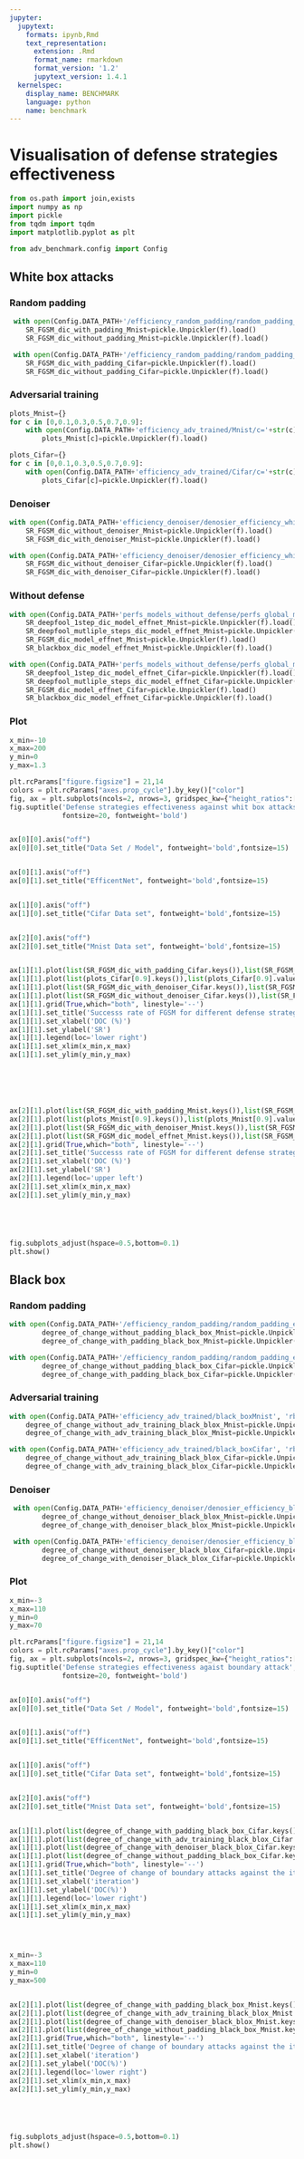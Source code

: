 ```yaml
---
jupyter:
  jupytext:
    formats: ipynb,Rmd
    text_representation:
      extension: .Rmd
      format_name: rmarkdown
      format_version: '1.2'
      jupytext_version: 1.4.1
  kernelspec:
    display_name: BENCHMARK
    language: python
    name: benchmark
---
```


# Visualisation of defense strategies effectiveness

```python
from os.path import join,exists
import numpy as np
import pickle
from tqdm import tqdm
import matplotlib.pyplot as plt

from adv_benchmark.config import Config
```

## White box attacks


### Random padding

```python
 with open(Config.DATA_PATH+'/efficiency_random_padding/random_padding_efficiency_Mnist', 'rb') as f:
    SR_FGSM_dic_with_padding_Mnist=pickle.Unpickler(f).load()
    SR_FGSM_dic_without_padding_Mnist=pickle.Unpickler(f).load()
```

```python
 with open(Config.DATA_PATH+'/efficiency_random_padding/random_padding_efficiency_Cifar', 'rb') as f:
    SR_FGSM_dic_with_padding_Cifar=pickle.Unpickler(f).load()
    SR_FGSM_dic_without_padding_Cifar=pickle.Unpickler(f).load()
```

### Adversarial training

```python
plots_Mnist={}
for c in [0,0.1,0.3,0.5,0.7,0.9]:
    with open(Config.DATA_PATH+'efficiency_adv_trained/Mnist/c='+str(c), 'rb') as f:
        plots_Mnist[c]=pickle.Unpickler(f).load()
```

```python
plots_Cifar={}
for c in [0,0.1,0.3,0.5,0.7,0.9]:
    with open(Config.DATA_PATH+'efficiency_adv_trained/Cifar/c='+str(c), 'rb') as f:
        plots_Cifar[c]=pickle.Unpickler(f).load()
```

### Denoiser

```python
with open(Config.DATA_PATH+'efficiency_denoiser/denosier_efficiency_white_box_Mnist', 'rb') as f:
    SR_FGSM_dic_without_denoiser_Mnist=pickle.Unpickler(f).load()
    SR_FGSM_dic_with_denoiser_Mnist=pickle.Unpickler(f).load()
```

```python
with open(Config.DATA_PATH+'efficiency_denoiser/denosier_efficiency_white_box_Cifar', 'rb') as f:
    SR_FGSM_dic_without_denoiser_Cifar=pickle.Unpickler(f).load()
    SR_FGSM_dic_with_denoiser_Cifar=pickle.Unpickler(f).load()
```

### Without defense

```python
with open(Config.DATA_PATH+'perfs_models_without_defense/perfs_global_model_effnet_Mnist', 'rb') as f:
    SR_deepfool_1step_dic_model_effnet_Mnist=pickle.Unpickler(f).load()
    SR_deepfool_mutliple_steps_dic_model_effnet_Mnist=pickle.Unpickler(f).load()
    SR_FGSM_dic_model_effnet_Mnist=pickle.Unpickler(f).load()
    SR_blackbox_dic_model_effnet_Mnist=pickle.Unpickler(f).load()
```

```python
with open(Config.DATA_PATH+'perfs_models_without_defense/perfs_global_model_effnet_Cifar', 'rb') as f:
    SR_deepfool_1step_dic_model_effnet_Cifar=pickle.Unpickler(f).load()
    SR_deepfool_mutliple_steps_dic_model_effnet_Cifar=pickle.Unpickler(f).load()
    SR_FGSM_dic_model_effnet_Cifar=pickle.Unpickler(f).load()
    SR_blackbox_dic_model_effnet_Cifar=pickle.Unpickler(f).load()
```

### Plot

```python
x_min=-10
x_max=200
y_min=0
y_max=1.3

plt.rcParams["figure.figsize"] = 21,14
colors = plt.rcParams["axes.prop_cycle"].by_key()["color"]
fig, ax = plt.subplots(ncols=2, nrows=3, gridspec_kw={"height_ratios":[0.01,1,1],"width_ratios":[0.5,1]})
fig.suptitle('Defense strategies effectiveness against whit box attacks', 
             fontsize=20, fontweight='bold')


ax[0][0].axis("off")
ax[0][0].set_title("Data Set / Model", fontweight='bold',fontsize=15)


ax[0][1].axis("off")
ax[0][1].set_title("EfficentNet", fontweight='bold',fontsize=15)


ax[1][0].axis("off")
ax[1][0].set_title("Cifar Data set", fontweight='bold',fontsize=15)


ax[2][0].axis("off")
ax[2][0].set_title("Mnist Data set", fontweight='bold',fontsize=15)


ax[1][1].plot(list(SR_FGSM_dic_with_padding_Cifar.keys()),list(SR_FGSM_dic_with_padding_Cifar.values()),label='padding')
ax[1][1].plot(list(plots_Cifar[0.9].keys()),list(plots_Cifar[0.9].values()),label='Adversarial Training')
ax[1][1].plot(list(SR_FGSM_dic_with_denoiser_Cifar.keys()),list(SR_FGSM_dic_with_denoiser_Cifar.values()),label='Denoiser')
ax[1][1].plot(list(SR_FGSM_dic_without_denoiser_Cifar.keys()),list(SR_FGSM_dic_without_denoiser_Cifar.values()),label='without defense')
ax[1][1].grid(True,which="both", linestyle='--')
ax[1][1].set_title('Successs rate of FGSM for different defense strategies',fontsize=11)
ax[1][1].set_xlabel('DOC (%)')
ax[1][1].set_ylabel('SR')
ax[1][1].legend(loc='lower right')
ax[1][1].set_xlim(x_min,x_max)
ax[1][1].set_ylim(y_min,y_max)






ax[2][1].plot(list(SR_FGSM_dic_with_padding_Mnist.keys()),list(SR_FGSM_dic_with_padding_Mnist.values()),label='padding')
ax[2][1].plot(list(plots_Mnist[0.9].keys()),list(plots_Mnist[0.9].values()),label='Adversarial Training')
ax[2][1].plot(list(SR_FGSM_dic_with_denoiser_Mnist.keys()),list(SR_FGSM_dic_with_denoiser_Mnist.values()),label='Denoiser')
ax[2][1].plot(list(SR_FGSM_dic_model_effnet_Mnist.keys()),list(SR_FGSM_dic_model_effnet_Mnist.values()),label='without defense')
ax[2][1].grid(True,which="both", linestyle='--')
ax[2][1].set_title('Successs rate of FGSM for different defense strategies',fontsize=11)
ax[2][1].set_xlabel('DOC (%)')
ax[2][1].set_ylabel('SR')
ax[2][1].legend(loc='upper left')
ax[2][1].set_xlim(x_min,x_max)
ax[2][1].set_ylim(y_min,y_max)





fig.subplots_adjust(hspace=0.5,bottom=0.1)
plt.show()
```

## Black box 


### Random padding

```python
with open(Config.DATA_PATH+'/efficiency_random_padding/random_padding_efficiency_black_boxMnist', 'rb') as f:
        degree_of_change_without_padding_black_box_Mnist=pickle.Unpickler(f).load()
        degree_of_change_with_padding_black_box_Mnist=pickle.Unpickler(f).load()
```

```python
with open(Config.DATA_PATH+'/efficiency_random_padding/random_padding_efficiency_black_boxCifar', 'rb') as f:
        degree_of_change_without_padding_black_box_Cifar=pickle.Unpickler(f).load()
        degree_of_change_with_padding_black_box_Cifar=pickle.Unpickler(f).load()
```

### Adversarial training

```python
with open(Config.DATA_PATH+'efficiency_adv_trained/black_boxMnist', 'rb') as f:
    degree_of_change_without_adv_training_black_blox_Mnist=pickle.Unpickler(f).load()
    degree_of_change_with_adv_training_black_blox_Mnist=pickle.Unpickler(f).load()
```

```python
with open(Config.DATA_PATH+'efficiency_adv_trained/black_boxCifar', 'rb') as f:
    degree_of_change_without_adv_training_black_blox_Cifar=pickle.Unpickler(f).load()
    degree_of_change_with_adv_training_black_blox_Cifar=pickle.Unpickler(f).load()
```

### Denoiser

```python
 with open(Config.DATA_PATH+'efficiency_denoiser/denosier_efficiency_black_box_Mnist', 'rb') as f:
        degree_of_change_without_denoiser_black_blox_Mnist=pickle.Unpickler(f).load()
        degree_of_change_with_denoiser_black_blox_Mnist=pickle.Unpickler(f).load()
```

```python
 with open(Config.DATA_PATH+'efficiency_denoiser/denosier_efficiency_black_box_Cifar', 'rb') as f:
        degree_of_change_without_denoiser_black_blox_Cifar=pickle.Unpickler(f).load()
        degree_of_change_with_denoiser_black_blox_Cifar=pickle.Unpickler(f).load()
```

### Plot

```python
x_min=-3
x_max=110
y_min=0
y_max=70

plt.rcParams["figure.figsize"] = 21,14
colors = plt.rcParams["axes.prop_cycle"].by_key()["color"]
fig, ax = plt.subplots(ncols=2, nrows=3, gridspec_kw={"height_ratios":[0.01,1,1],"width_ratios":[0.5,1]})
fig.suptitle('Defense strategies effectiveness agaist boundary attack', 
             fontsize=20, fontweight='bold')


ax[0][0].axis("off")
ax[0][0].set_title("Data Set / Model", fontweight='bold',fontsize=15)


ax[0][1].axis("off")
ax[0][1].set_title("EfficentNet", fontweight='bold',fontsize=15)


ax[1][0].axis("off")
ax[1][0].set_title("Cifar Data set", fontweight='bold',fontsize=15)


ax[2][0].axis("off")
ax[2][0].set_title("Mnist Data set", fontweight='bold',fontsize=15)


ax[1][1].plot(list(degree_of_change_with_padding_black_box_Cifar.keys()),list(degree_of_change_with_padding_black_box_Cifar.values()),label='padding')
ax[1][1].plot(list(degree_of_change_with_adv_training_black_blox_Cifar.keys()), list(degree_of_change_with_adv_training_black_blox_Cifar.values()),label='Adversarial Training')
ax[1][1].plot(list(degree_of_change_with_denoiser_black_blox_Cifar.keys()),list(degree_of_change_with_denoiser_black_blox_Cifar.values()),label='Denoiser')
ax[1][1].plot(list(degree_of_change_without_padding_black_box_Cifar.keys()),list(degree_of_change_without_padding_black_box_Cifar.values()),label='without defense')
ax[1][1].grid(True,which="both", linestyle='--')
ax[1][1].set_title('Degree of change of boundary attacks against the iteration number',fontsize=11)
ax[1][1].set_xlabel('iteration')
ax[1][1].set_ylabel('DOC(%)')
ax[1][1].legend(loc='lower right')
ax[1][1].set_xlim(x_min,x_max)
ax[1][1].set_ylim(y_min,y_max)




x_min=-3
x_max=110
y_min=0
y_max=500


ax[2][1].plot(list(degree_of_change_with_padding_black_box_Mnist.keys()),list(degree_of_change_with_padding_black_box_Mnist.values()),label='padding')
ax[2][1].plot(list(degree_of_change_with_adv_training_black_blox_Mnist.keys()), list(degree_of_change_with_adv_training_black_blox_Mnist.values()),label='Adversarial Training')
ax[2][1].plot(list(degree_of_change_with_denoiser_black_blox_Mnist.keys()),list(degree_of_change_with_denoiser_black_blox_Mnist.values()),label='Denoiser')
ax[2][1].plot(list(degree_of_change_without_padding_black_box_Mnist.keys()),list(degree_of_change_without_padding_black_box_Mnist.values()),label='without defense')
ax[2][1].grid(True,which="both", linestyle='--')
ax[2][1].set_title('Degree of change of boundary attacks against the iteration number',fontsize=11)
ax[2][1].set_xlabel('iteration')
ax[2][1].set_ylabel('DOC(%)')
ax[2][1].legend(loc='lower right')
ax[2][1].set_xlim(x_min,x_max)
ax[2][1].set_ylim(y_min,y_max)





fig.subplots_adjust(hspace=0.5,bottom=0.1)
plt.show()
```
